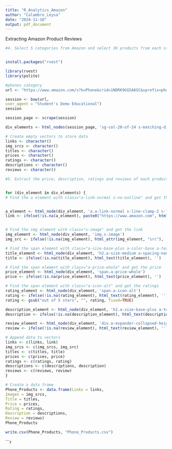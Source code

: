 ```yaml
---
title: "R_Analytics_Amazon"
author: "Calambro_Leysa"
date: "2024-11-10"
output: pdf_document
---
```




Extracting Amazon Product Reviews

```r
#4. Select 5 categories from Amazon and select 30 products from each category.


install.packages("rvest")

library(rvest)
library(polite)
```


```r
#phones category
url <- "https://www.amazon.com/s?k=Phone&crid=1NDRK9GG5A6SC&sprefix=phone%2Caps%2C988&ref=nb_sb_noss_1"

session <- bow(url,
user_agent = "Student's Demo Educational")
session

session_page <- scrape(session)
```


```r
div_elements <- html_nodes(session_page, 'sg-col-20-of-24 s-matching-dir sg-col-16-of-20 sg-col sg-col-8-of-12 sg-col-12-of-16')

# Create empty vectors to store data
links <- character()
img_srcs <- character()
titles <- character()
prices <- character()
ratings <- character()
descriptions <- character()
reviews <- character()
```


```r
#5. Extract the price, description, ratings and reviews of each product.


for (div_element in div_elements) {
# Find the a element with class="a-link-normal s-no-outline" and get the link


a_element <- html_node(div_element, 'a.a-link-normal s-line-clamp-2 s-link-style a-text-normal')
link <- ifelse(!is.na(a_element), paste0("https://www.amazon.com", html_attr(a_element, "href")), '')


# Find the img element with class="s-image" and get the link
img_element <- html_node(div_element, 'img.s-image')
img_src <- ifelse(!is.na(img_element), html_attr(img_element, "src"), '')

# Find the span element with class="a-size-base-plus a-color-base a-text-normal" and get the title
title_element <- html_node(div_element, 'h2.a-size-medium a-spacing-none a-color-base a-text-normal')
title <- ifelse(!is.na(title_element), html_text(title_element), '')

# Find the span element with class="a-price-whole" and get the price
price_element <- html_node(div_element, 'span.a-price-whole')
price <- ifelse(!is.na(price_element), html_text(price_element), '')

# Find the span element with class="a-icon-alt" and get the ratings
rating_element <- html_node(div_element, 'span.a-icon-alt')
rating <- ifelse(!is.na(rating_element), html_text(rating_element), '')
rating <- gsub("out of 5 stars", "", rating, fixed=TRUE)

description_element <- html_node(div_element, 'h2.a-size-base-plus a-text-bold')
description <- ifelse(!is.na(description_element), html_text(description_element), '')

review_element <- html_node(div_element, 'div.a-expander-collapsed-height a-row a-expander-container a-expander-partial-collapse-container')
review <- ifelse(!is.na(review_element), html_text(review_element), '')

# Append data to vectors
links <- c(links, link)
img_srcs <- c(img_srcs, img_src)
titles <- c(titles, title)
prices <- c(prices, price)
ratings <- c(ratings, rating)
descriptions <- c(descriptions, description)
reviews <- c(reviews, review)
}
```


```r
# Create a data frame
Phone_Products <- data.frame(Links = links,
Images = img_srcs,
Title = titles,
Price = prices,
Rating = ratings,
Description = descriptions,
Review = reviews)
Phone_Products

write.csv(Phone_Products, "Phone_Products.csv")
```


```r
